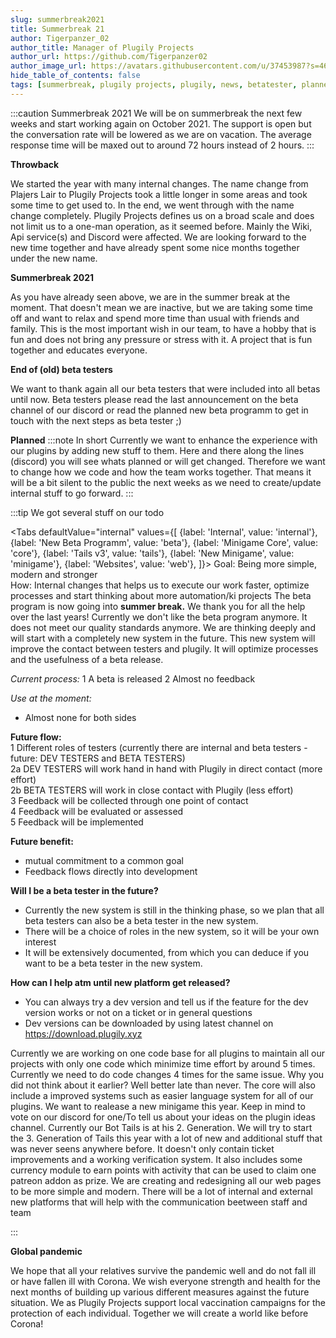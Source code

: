 ```yaml
---
slug: summerbreak2021
title: Summerbreak 21
author: Tigerpanzer_02
author_title: Manager of Plugily Projects
author_url: https://github.com/Tigerpanzer02
author_image_url: https://avatars.githubusercontent.com/u/37453987?s=460&v=4
hide_table_of_contents: false
tags: [summerbreak, plugily projects, plugily, news, betatester, planned]
---
```

:::caution Summerbreak 2021
We will be on summerbreak the next few weeks and start working again on October 2021. The support is open but the conversation rate will be lowered as we are on vacation. The average response time will be maxed out to around 72 hours instead of 2 hours.
:::

<!--truncate-->

**Throwback**

We started the year with many internal changes. The name change from Plajers Lair to Plugily Projects took a little longer in some areas and took some time to get used to. In the end, we went through with the name change completely. Plugily Projects defines us on a broad scale and does not limit us to a one-man operation, as it seemed before.
Mainly the Wiki, Api service(s) and Discord were affected. We are looking forward to the new time together and have already spent some nice months together under the new name.

**Summerbreak 2021**

As you have already seen above, we are in the summer break at the moment. That doesn't mean we are inactive, but we are taking some time off and want to relax and spend more time than usual with friends and family. This is the most important wish in our team, to have a hobby that is fun and does not bring any pressure or stress with it. A project that is fun together and educates everyone.

**End of (old) beta testers**

We want to thank again all our beta testers that were included into all betas until now. Beta testers please read the last announcement on the beta channel of our discord or read the planned new beta programm to get in touch with the next steps as beta tester ;)

**Planned**
:::note In short
Currently we want to enhance the experience with our plugins by adding new stuff to them. Here and there along the lines (discord) you will see whats planned or will get changed. Therefore we want to change how we code and how the team works together. That means it will be a bit silent to the public the next weeks as we need to create/update internal stuff to go forward.
:::



:::tip We got several stuff on our todo

<Tabs
defaultValue="internal"
values={[
{label: 'Internal', value: 'internal'},
{label: 'New Beta Programm', value: 'beta'},
{label: 'Minigame Core', value: 'core'},
{label: 'Tails v3', value: 'tails'},
{label: 'New Minigame', value: 'minigame'},
{label: 'Websites', value: 'web'},
]}>
<TabItem value="internal">
Goal: Being more simple, modern and stronger <br />
How: Internal changes that helps us to execute our work faster, optimize processes and start thinking about more automation/ki projects
</TabItem>
<TabItem value="beta">
The beta program is now going into **summer break.** We thank you for all the help over the last years! Currently we don't like the beta program anymore. It does not meet our quality standards anymore. We are thinking deeply and will start with a completely new system in the future. This new system will improve the contact between testers and plugily. It will optimize processes and the usefulness of a beta release.

*Current process:*
1 A beta is released
2 Almost no feedback

*Use at the moment:*
- Almost none for both sides

**Future flow:**<br />
1 Different roles of testers (currently there are internal and beta testers - future: DEV TESTERS and BETA TESTERS)<br />
2a DEV TESTERS will work hand in hand with Plugily in direct contact (more effort)<br />
2b BETA TESTERS will work in close contact with Plugily (less effort)<br />
3 Feedback will be collected through one point of contact<br />
4 Feedback will be evaluated or assessed<br />
5 Feedback will be implemented<br />

**Future benefit:**
- mutual commitment to a common goal
- Feedback flows directly into development


**Will I be a beta tester in the future?**
- Currently the new system is still in the thinking phase, so we plan that all beta testers can also be a beta tester in the new system.
- There will be a choice of roles in the new system, so it will be your own interest
- It will be extensively documented, from which you can deduce if you want to be a beta tester in the new system.


**How can I help atm until new platform get released?**
- You can always try a dev version and tell us if the feature for the dev version works or not on a ticket or in general questions
- Dev versions can be downloaded by using latest channel on https://download.plugily.xyz

</TabItem>
<TabItem value="core">
Currently we are working on one code base for all plugins to maintain all our projects with only one code which minimize time effort by around 5 times. Currently we need to do code changes 4 times for the same issue.
Why you did not think about it earlier? Well better late than never.
The core will also include a improved systems such as easier language system for all of our plugins.
</TabItem>
<TabItem value="minigame">We want to realease a new minigame this year. Keep in mind to vote on our discord for one/To tell us about your ideas on the plugin ideas channel.</TabItem>
<TabItem value="tails">Currently our Bot Tails is at his 2. Generation. We will try to start the 3. Generation of Tails this year with a lot of new and additional stuff that was never seens anywhere before. It doesn't only contain ticket improvements and a working verification system. It also includes some currency module to earn points with activity that can be used to claim one patreon addon as prize.</TabItem>
<TabItem value="web">We are creating and redesigning all our web pages to be more simple and modern. There will be a lot of internal and external new platforms that will help with the communication beetween staff and team</TabItem>
</Tabs>

:::



**Global pandemic**

We hope that all your relatives survive the pandemic well and do not fall ill or have fallen ill with Corona. We wish everyone strength and health for the next months of building up various different measures against the future situation. We as Plugily Projects support local vaccination campaigns for the protection of each individual. Together we will create a world like before Corona!
